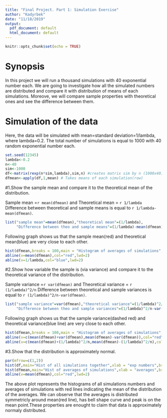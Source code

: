 ```yaml
---
title: "Final Project. Part 1: Simulation Exercise"
author: "Kadyrbek"
date: "11/18/2019"
output:
  pdf_document: default
  html_document: default
---
```

```r
knitr::opts_chunk$set(echo = TRUE)
```
# Synopsis
In this project we will run a thousand simulations with 40 exponential number each. We are going to investigate how all the simulated numbers are distributed and compare it with distribution of means of each simulations. Moreove, we will compare sample properties with theoretical ones and see the difference between them.

# Simulation of the data
Here, the data will be simulated with mean=standard deviation=1/lambda, where lambda=0.2. The total number of simulations is equal to 1000 with 40 random exponential number each. 
```r
set.seed(12345)
lambda<-0.2
n<-40
sim<-1000
df<-matrix(rexp(n*sim,lambda),sim,n) #creates matrix sim by n (1000x40)
dfmean<-apply(df,1,mean) # Takes means of each simulation(row)
```

#1.Show the sample mean and compare it to the theoretical mean of the distribution.

Sample mean =`r mean(dfmean)` and Theoretical mean = `r 1/lambda`
Difference between theoretical and sample means is equal to `r 1/lambda-mean(dfmean)`.
```r
list("sample mean"=mean(dfmean),"theoretical mean"=(1/lambda),
     "Difference between theo and sample means"=(1/lambda)-mean(dfmean))
```
Following graph shows us that the sample mean(red) and theoretical mean(blue) are very close to each other.
```r
hist(dfmean,breaks = 100,main = "Histogram of averages of simulations",xlab = "averages")
abline(v=mean(dfmean),col="red",lwd=2)
abline(v=1/lambda,col="blue",lwd=2)
```
#2.Show how variable the sample is (via variance) and compare it to the theoretical variance of the distribution.

Sample variance =`r var(dfmean)` and Theoretical variance = `r (1/lambda)^2/n`
Difference between theoretical and sample variances is equal to `r (1/lambda)^2/n-var(dfmean)`.
```r
list("sample variance"=var(dfmean),"theoretical variance"=(1/lambda)^2/n,
     "Difference between theo and sample variances"=(1/lambda)^2/n-var(dfmean))
```
Following graph shows us that the sample variance(dashed red) and theoretical variance(blue line) are very close to each other.
```r
hist(dfmean,breaks = 100,main = "Histogram of averages of simulations",xlab = "averages")
abline(v=c(mean(dfmean)+var(dfmean),mean(dfmean)-var(dfmean)),col="red",lwd=4,lty=3)
abline(v=c(mean(dfmean)+(1/lambda)^2/n,mean(dfmean)-(1/lambda)^2/n),col="blue",lwd=2)
```
#3.Show that the distribution is approximately normal.

```r
par(mfrow=c(1,2))
hist(df,main="Hist of all simulations together",xlab = "exp numbers",breaks = 100)
hist(dfmean,main="Hist of averages of simulations",xlab = "averages",breaks = 100)
abline(v=mean(dfmean),col="red",lwd=2)
```

The above plot represents the histograms of all simulations numbers and averages of simulations with red lines indicating the mean of the distribution of the averages. We can observe that the averages is distributed symmetricly around mean(red line), has bell shape curve and peak is on the mean point.These properties are enought to claim that data is approximately normaly distributed.
